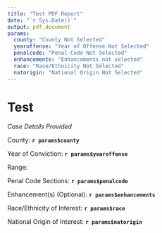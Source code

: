 ```yaml
---
title: "Test PDF Report"
date: "`r Sys.Date()`"
output: pdf_document
params: 
  county: "County Not Selected"
  yearoffense: "Year of Offense Not Selected"
  penalcode: "Penal Code Not Selected"
  enhancements: "Enhancements not selected"
  race: "Race/Ethnicity Not Selected"
  natorigin: "National Origin Not Selected"
---
```


# Test

*Case Details Provided*

County: **`r params$county`**

Year of Conviction: **`r params$yearoffense`**

Range: 

Penal Code Sections:  **`r params$penalcode`**

Enhancement(s) (Optional): **`r params$enhancements`**

Race/Ethnicity of Interest: **`r params$race`**

National Origin of Interest: **`r params$natorigin`**

